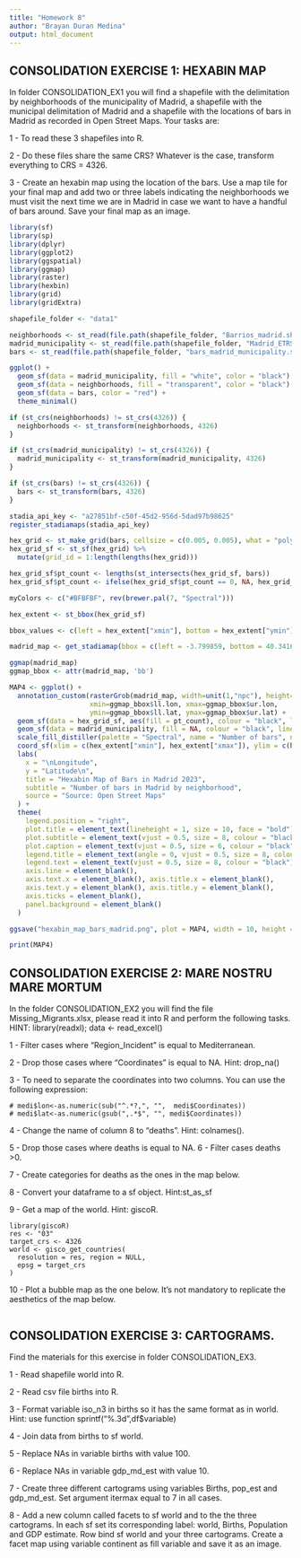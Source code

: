 ```yaml
---
title: "Homework 8"
author: "Brayan Duran Medina"
output: html_document
---
```


## CONSOLIDATION EXERCISE 1: HEXABIN MAP

In folder CONSOLIDATION_EX1 you will find a shapefile with the delimitation by neighborhoods of the municipality 
of Madrid, a shapefile with the municipal delimitation of Madrid and a shapefile with the locations of bars in 
Madrid as recorded in Open Street Maps. Your tasks are:

1 - To read these 3 shapefiles into R.

2 - Do these files share the same CRS? Whatever is the case, transform everything to CRS = 4326.

3 - Create an hexabin map using the location of the bars. Use a map tile for your final map and add two or 
three labels indicating the neighborhoods we must visit the next time we are in Madrid in case we want
 to have a handful of bars around. Save your final map as an image.

```r
library(sf)
library(sp)
library(dplyr)
library(ggplot2)
library(ggspatial)
library(ggmap)
library(raster)
library(hexbin)
library(grid)
library(gridExtra)
```

```r
shapefile_folder <- "data1"

neighborhoods <- st_read(file.path(shapefile_folder, "Barrios_madrid.shp"))
madrid_municipality <- st_read(file.path(shapefile_folder, "Madrid_ETRS89.shp"))
bars <- st_read(file.path(shapefile_folder, "bars_madrid_municipality.shp"))
```

```r
ggplot() +
  geom_sf(data = madrid_municipality, fill = "white", color = "black") +
  geom_sf(data = neighborhoods, fill = "transparent", color = "black") +
  geom_sf(data = bars, color = "red") +
  theme_minimal()
```

```r
if (st_crs(neighborhoods) != st_crs(4326)) {
  neighborhoods <- st_transform(neighborhoods, 4326)
}

if (st_crs(madrid_municipality) != st_crs(4326)) {
  madrid_municipality <- st_transform(madrid_municipality, 4326)
}

if (st_crs(bars) != st_crs(4326)) {
  bars <- st_transform(bars, 4326)
}
```

```r
stadia_api_key <- "a27851bf-c50f-45d2-956d-5dad97b98625"
register_stadiamaps(stadia_api_key)

hex_grid <- st_make_grid(bars, cellsize = c(0.005, 0.005), what = "polygons", square = FALSE)
hex_grid_sf <- st_sf(hex_grid) %>%
  mutate(grid_id = 1:length(lengths(hex_grid)))

hex_grid_sf$pt_count <- lengths(st_intersects(hex_grid_sf, bars))
hex_grid_sf$pt_count <- ifelse(hex_grid_sf$pt_count == 0, NA, hex_grid_sf$pt_count)

myColors <- c("#BFBFBF", rev(brewer.pal(7, "Spectral")))

hex_extent <- st_bbox(hex_grid_sf)

bbox_values <- c(left = hex_extent["xmin"], bottom = hex_extent["ymin"], right = hex_extent["xmax"], top = hex_extent["ymax"])

madrid_map <- get_stadiamap(bbox = c(left = -3.799859, bottom = 40.341650, right = -3.564859, top = 40.537949), zoom = 13, maptype = "stamen_toner_lite")

ggmap(madrid_map)
ggmap_bbox <- attr(madrid_map, 'bb')

MAP4 <- ggplot() +
  annotation_custom(rasterGrob(madrid_map, width=unit(1,"npc"), height=unit(1,"npc")), 
                    xmin=ggmap_bbox$ll.lon, xmax=ggmap_bbox$ur.lon, 
                    ymin=ggmap_bbox$ll.lat, ymax=ggmap_bbox$ur.lat) +
  geom_sf(data = hex_grid_sf, aes(fill = pt_count), colour = "black", linewidth = .025) +
  geom_sf(data = madrid_municipality, fill = NA, colour = "black", linewidth = 0.5) +
  scale_fill_distiller(palette = "Spectral", name = "Number of bars", na.value = "transparent") +
  coord_sf(xlim = c(hex_extent["xmin"], hex_extent["xmax"]), ylim = c(hex_extent["ymin"], hex_extent["ymax"]), expand = FALSE) +
  labs(
    x = "\nLongitude",
    y = "Latitude\n",
    title = "Hexabin Map of Bars in Madrid 2023",
    subtitle = "Number of bars in Madrid by neighborhood",
    source = "Source: Open Street Maps"
  ) +
  theme(
    legend.position = "right",
    plot.title = element_text(lineheight = 1, size = 10, face = "bold"),
    plot.subtitle = element_text(vjust = 0.5, size = 8, colour = "black"),
    plot.caption = element_text(vjust = 0.5, size = 6, colour = "black"),
    legend.title = element_text(angle = 0, vjust = 0.5, size = 8, colour = "black", face = "bold"),
    legend.text = element_text(vjust = 0.5, size = 8, colour = "black"),
    axis.line = element_blank(),
    axis.text.x = element_blank(), axis.title.x = element_blank(),
    axis.text.y = element_blank(), axis.title.y = element_blank(),
    axis.ticks = element_blank(),
    panel.background = element_blank()
  )

ggsave("hexabin_map_bars_madrid.png", plot = MAP4, width = 10, height = 8)

print(MAP4)
```

## CONSOLIDATION EXERCISE 2: MARE NOSTRU MARE MORTUM
In the folder CONSOLIDATION_EX2 you will find the file Missing_Migrants.xlsx, please read it into R and perform the following tasks. HINT: library(readxl); data <- read_excel()

1 - Filter cases where “Region_Incident” is equal to Mediterranean.

2 - Drop those cases where “Coordinates” is equal to NA. Hint: drop_na()

3 - To need to separate the coordinates into two columns. You can use the following expression:

```
# medi$lon<-as.numeric(sub("^.*?,", "",  medi$Coordinates))
# medi$lat<-as.numeric(gsub(",.*$", "", medi$Coordinates))
```

4 - Change the name of column 8 to “deaths”. Hint: colnames().

5 - Drop those cases where deaths is equal to NA.
6 - Filter cases deaths >0.

7 - Create categories for deaths as the ones in the map below.

8 - Convert your dataframe to a sf object. Hint:st_as_sf

9 - Get a map of the world. Hint: giscoR.

```
library(giscoR)
res <- "03"
target_crs <- 4326
world <- gisco_get_countries(
  resolution = res, region = NULL,
  epsg = target_crs
)
```

10 - Plot a bubble map as the one below. It’s not mandatory to replicate the aesthetics of the map below.

```r
```

## CONSOLIDATION EXERCISE 3: CARTOGRAMS.
Find the materials for this exercise in folder CONSOLIDATION_EX3.

1 - Read shapefile world into R.

2 - Read csv file births into R.

3 - Format variable iso_n3 in births so it has the same format as in world. Hint: use function sprintf(“%.3d”,df$variable)

4 - Join data from births to sf world.

5 - Replace NAs in variable births with value 100.

6 - Replace NAs in variable gdp_md_est with value 10.

7 - Create three different cartograms using variables Births, pop_est and gdp_md_est. Set argument itermax equal to 7 
in all cases.

8 - Add a new column called facets to sf world and to the the three cartograms. In each sf set its corresponding label:
 world, Births, Population and GDP estimate. Row bind sf world and your three cartograms. Create a facet map using
  variable continent as fill variable and save it as an image.

```r
```